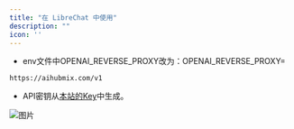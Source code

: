 ```yaml
---
title: "在 LibreChat 中使用"
description: ""
icon: ''
---
```


- env文件中OPENAI_REVERSE_PROXY改为：OPENAI_REVERSE_PROXY= 
```
https://aihubmix.com/v1
```
- API密钥从[本站的Key](https://aihubmix.com/token)中生成。  

![图片](/media/cn/LibreChat.jpg) 